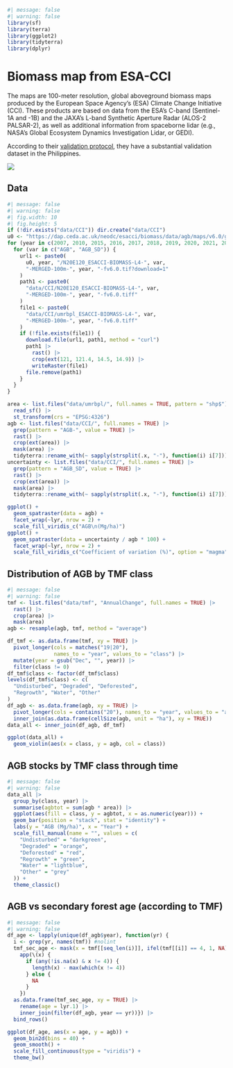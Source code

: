 ```r
#| message: false
#| warning: false
library(sf)
library(terra)
library(ggplot2)
library(tidyterra)
library(dplyr)
```

# Biomass map from ESA-CCI {.unnumbered}

The maps are 100-meter resolution, global aboveground biomass maps produced by the European Space Agency's (ESA) Climate Change Initiative (CCI). These products are based on data from the ESA's C-band (Sentinel-1A and -1B) and the JAXA's L-band Synthetic Aperture Radar (ALOS-2 PALSAR-2), as well as additional information from spaceborne lidar (e.g., NASA's Global Ecosystem Dynamics Investigation Lidar, or GEDI).

According to their [validation protocol](https://climate.esa.int/media/documents/D4.3_CCI_PUG_V5.0_20240617.pdf), they have a substantial validation dataset in the Philippines. 

![](figures/validation_data_cci.png)

## Data

```r
#| message: false
#| warning: false
#| fig.width: 10
#| fig.height: 5
if (!dir.exists("data/CCI")) dir.create("data/CCI")
u0 <- "https://dap.ceda.ac.uk/neodc/esacci/biomass/data/agb/maps/v6.0/geotiff/"
for (year in c(2007, 2010, 2015, 2016, 2017, 2018, 2019, 2020, 2021, 2022)) {
  for (var in c("AGB", "AGB_SD")) {
    url1 <- paste0(
      u0, year, "/N20E120_ESACCI-BIOMASS-L4-", var,
      "-MERGED-100m-", year, "-fv6.0.tif?download=1"
    )
    path1 <- paste0(
      "data/CCI/N20E120_ESACCI-BIOMASS-L4-", var,
      "-MERGED-100m-", year, "-fv6.0.tiff"
    )
    file1 <- paste0(
      "data/CCI/umrbpl_ESACCI-BIOMASS-L4-", var,
      "-MERGED-100m-", year, "-fv6.0.tiff"
    )
    if (!file.exists(file1)) {
      download.file(url1, path1, method = "curl")
      path1 |>
        rast() |>
        crop(ext(121, 121.4, 14.5, 14.9)) |>
        writeRaster(file1)
      file.remove(path1)
    }
  }
}

area <- list.files("data/umrbpl/", full.names = TRUE, pattern = "shp$") |>
  read_sf() |>
  st_transform(crs = "EPSG:4326")
agb <- list.files("data/CCI/", full.names = TRUE) |>
  grep(pattern = "AGB-", value = TRUE) |>
  rast() |>
  crop(ext(area)) |>
  mask(area) |>
  tidyterra::rename_with(~ sapply(strsplit(.x, "-"), function(i) i[7]))
uncertainty <- list.files("data/CCI/", full.names = TRUE) |>
  grep(pattern = "AGB_SD", value = TRUE) |>
  rast() |>
  crop(ext(area)) |>
  mask(area) |>
  tidyterra::rename_with(~ sapply(strsplit(.x, "-"), function(i) i[7]))

ggplot() +
  geom_spatraster(data = agb) +
  facet_wrap(~lyr, nrow = 2) +
  scale_fill_viridis_c("AGB\n(Mg/ha)")
ggplot() +
  geom_spatraster(data = uncertainty / agb * 100) +
  facet_wrap(~lyr, nrow = 2) +
  scale_fill_viridis_c("Coefficient of variation (%)", option = "magma")
```

## Distribution of AGB by TMF class

```r
#| message: false
#| warning: false
tmf <- list.files("data/tmf", "AnnualChange", full.names = TRUE) |>
  rast() |>
  crop(area) |>
  mask(area)
agb <- resample(agb, tmf, method = "average")

df_tmf <- as.data.frame(tmf, xy = TRUE) |>
  pivot_longer(cols = matches("19|20"),
               names_to = "year", values_to = "class") |>
  mutate(year = gsub("Dec", "", year)) |>
  filter(class != 0)
df_tmf$class <- factor(df_tmf$class)
levels(df_tmf$class) <- c(
  "Undisturbed", "Degraded", "Deforested",
  "Regrowth", "Water", "Other"
)
df_agb <- as.data.frame(agb, xy = TRUE) |>
  pivot_longer(cols = contains("20"), names_to = "year", values_to = "agb") |>
  inner_join(as.data.frame(cellSize(agb, unit = "ha"), xy = TRUE))
data_all <- inner_join(df_agb, df_tmf)

ggplot(data_all) +
  geom_violin(aes(x = class, y = agb, col = class))
```

## AGB stocks by TMF class through time

```r
#| message: false
#| warning: false
data_all |>
  group_by(class, year) |>
  summarise(agbtot = sum(agb * area)) |>
  ggplot(aes(fill = class, y = agbtot, x = as.numeric(year))) +
  geom_bar(position = "stack", stat = "identity") +
  labs(y = "AGB (Mg/ha)", x = "Year") +
  scale_fill_manual(name = "", values = c(
    "Undisturbed" = "darkgreen",
    "Degraded" = "orange",
    "Deforested" = "red",
    "Regrowth" = "green",
    "Water" = "lightblue",
    "Other" = "grey"
  )) +
  theme_classic()
```

## AGB vs secondary forest age (according to TMF)

```r
#| message: false
#| warning: false
df_age <- lapply(unique(df_agb$year), function(yr) {
  i <- grep(yr, names(tmf)) #nolint
  tmf_sec_age <- mask(x = tmf[[seq_len(i)]], ifel(tmf[[i]] == 4, 1, NA)) |>
    app(\(x) {
      if (any(!is.na(x) & x != 4)) {
        length(x) - max(which(x != 4))
      } else {
        NA
      }
    })
  as.data.frame(tmf_sec_age, xy = TRUE) |>
    rename(age = lyr.1) |>
    inner_join(filter(df_agb, year == yr))}) |>
  bind_rows()

ggplot(df_age, aes(x = age, y = agb)) +
  geom_bin2d(bins = 40) +
  geom_smooth() +
  scale_fill_continuous(type = "viridis") +
  theme_bw()
```


